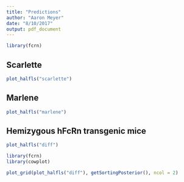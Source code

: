 ```yaml
---
title: "Predictions"
author: "Aaron Meyer"
date: "8/10/2017"
output: pdf_document
---
```


```r
library(fcrn)
```

## Scarlette

```r
plot_halfls("scarlette")
```

## Marlene

```r
plot_halfls("marlene")
```

## Hemizygous hFcRn transgenic mice

```r
plot_halfls("diff")
```




```r
library(fcrn)
library(cowplot)

plot_grid(plot_halfls("diff"), getSortingPosterior(), ncol = 2)
```

